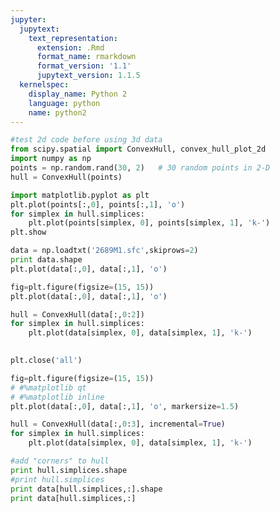 ```yaml
---
jupyter:
  jupytext:
    text_representation:
      extension: .Rmd
      format_name: rmarkdown
      format_version: '1.1'
      jupytext_version: 1.1.5
  kernelspec:
    display_name: Python 2
    language: python
    name: python2
---
```


```python
#test 2d code before using 3d data
from scipy.spatial import ConvexHull, convex_hull_plot_2d
import numpy as np
points = np.random.rand(30, 2)   # 30 random points in 2-D
hull = ConvexHull(points)
```

```python
import matplotlib.pyplot as plt
plt.plot(points[:,0], points[:,1], 'o')
for simplex in hull.simplices:
    plt.plot(points[simplex, 0], points[simplex, 1], 'k-')
plt.show
```

```python
data = np.loadtxt('2689M1.sfc',skiprows=2)
print data.shape
plt.plot(data[:,0], data[:,1], 'o')
```

```python
fig=plt.figure(figsize=(15, 15))
plt.plot(data[:,0], data[:,1], 'o')

hull = ConvexHull(data[:,0:2])
for simplex in hull.simplices:
    plt.plot(data[simplex, 0], data[simplex, 1], 'k-')
    
```

```python
plt.close('all')
```

```python
fig=plt.figure(figsize=(15, 15))
# #%matplotlib qt
# #%matplotlib inline
plt.plot(data[:,0], data[:,1], 'o', markersize=1.5)

hull = ConvexHull(data[:,0:3], incremental=True)
for simplex in hull.simplices:
    plt.plot(data[simplex, 0], data[simplex, 1], 'k-')
```

```python
#add "corners" to hull
print hull.simplices.shape
#print hull.simplices
print data[hull.simplices,:].shape
print data[hull.simplices,:]

```

```python

```
